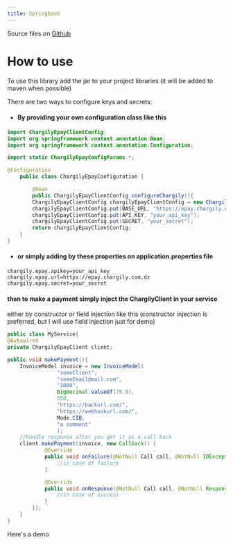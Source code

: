 ```yaml
---
title: Springboot
---
```



Source files on [Github](https://github.com/Chargily/chargily-epay-springboot "Github")

# How to use

To use this library add the jar to your project libraries (it will be added to maven when possible)

There are two ways to configure keys and secrets:

- #### By providing your own configuration class like this

```java
import ChargilyEpayClientConfig;
import org.springframework.context.annotation.Bean;
import org.springframework.context.annotation.Configuration;

import static ChargilyEpayConfigParams.*;

@Configuration
    public class ChargilyEpayConfiguration {

        @Bean
        public ChargilyEpayClientConfig configureChargily(){
        ChargilyEpayClientConfig chargilyEpayClientConfig = new ChargilyEpayClientConfig();
        chargilyEpayClientConfig.put(BASE_URL, "https://epay.chargily.com.dz");
        chargilyEpayClientConfig.put(API_KEY, "your_api_key");
        chargilyEpayClientConfig.put(SECRET, "your_secret");
        return chargilyEpayClientConfig;
    }
}
```

- #### or simply adding by these properties on application.properties file

```properties
chargily.epay.apikey=your_api_key
chargily.epay.url=https://epay.chargily.com.dz
chargily.epay.secret=your_secret
```

#### then to make a payment simply inject the ChargilyClient in your service

either by constructor or field injection like this (constructor injection is preferred, but I will use field injection
just for demo)

```java
public class MyService{
@Autowired
private ChargilyEpayClient client;

public void makePayment(){
    InvoiceModel invoice = new InvoiceModel(
                "someClient",
                "someEmail@mail.com",
                "1000",
                BigDecimal.valueOf(75.0),
                55d,
                "https://backurl.com/",
                "https://webhookurl.com/",
                Mode.CIB,
                "a comment"
                );
    //handle response after you get it as a call back
    client.makePayment(invoice, new Callback() {
            @Override
            public void onFailure(@NotNull Call call, @NotNull IOException e) {
                //in case of failure
            }

            @Override
            public void onResponse(@NotNull Call call, @NotNull Response response) throws IOException {
                //in case of success
            }
        });
    }
}
```
Here's a demo

<ReactPlayer playing controls url='https://user-images.githubusercontent.com/35870420/181354840-85d35365-4720-4ff8-8ce7-78f4cf5b3cda.mp4' />